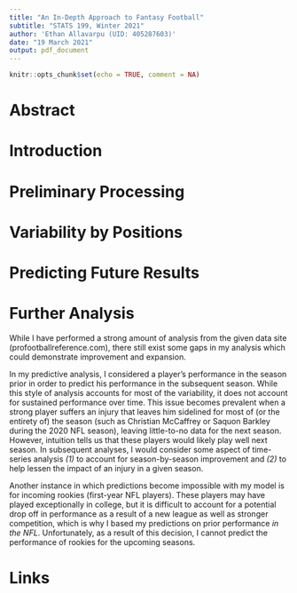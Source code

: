 ```yaml
---
title: "An In-Depth Approach to Fantasy Football"
subtitle: "STATS 199, Winter 2021"
author: 'Ethan Allavarpu (UID: 405287603)'
date: "19 March 2021"
output: pdf_document
---
```


```r
knitr::opts_chunk$set(echo = TRUE, comment = NA)
```

# Abstract

# Introduction

# Preliminary Processing

# Variability by Positions

# Predicting Future Results

# Further Analysis
While I have performed a strong amount of analysis from the given data site (profootballreference.com), there still exist some gaps in my analysis which could demonstrate improvement and expansion.

In my predictive analysis, I considered a player's performance in the season prior in order to predict his performance in the subsequent season. While this style of analysis accounts for most of the variability, it does not account for sustained performance over time. This issue becomes prevalent when a strong player suffers an injury that leaves him sidelined for most of (or the entirety of) the season (such as Christian McCaffrey or Saquon Barkley during the 2020 NFL season), leaving little-to-no data for the next season. However, intuition tells us that these players would likely play well next season. In subsequent analyses, I would consider some aspect of time-series analysis *(1)* to account for season-by-season improvement and *(2)* to help lessen the impact of an injury in a given season.

Another instance in which predictions become impossible with my model is for incoming rookies (first-year NFL players). These players may have played exceptionally in college, but it is difficult to account for a potential drop off in performance as a result of a new league as well as stronger competition, which is why I based my predictions on prior performance *in the NFL*. Unfortunately, as a result of this decision, I cannot predict the performance of rookies for the upcoming seasons.

# Links

